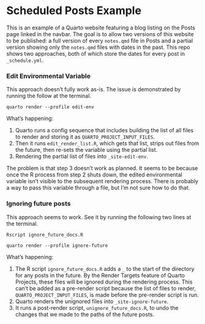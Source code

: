 # Scheduled Posts Example

This is an example of a Quarto website featuring a blog listing on the Posts page linked in the navbar. The goal is to allow two versions of this website to be published: a full version of every `notes.qmd` file in Posts and a partial version showing only the `notes.qmd` files with dates in the past. This repo shows two approaches, both of which store the dates for every post in `_schedule.yml`.


### Edit Environmental Variable

This approach doesn't fully work as-is. The issue is demonstrated by running the follow at the terminal.

`quarto render --profile edit-env`

What's happening:

1. Quarto runs a config sequence that includes building the list of all files to render and storing it as `QUARTO_PROJECT_INPUT_FILES`.
2. Then it runs `edit_render_list.R`, which gets that list, strips out files from the future, then re-sets the variable using the partial list.
3. Rendering the partial list of files into `_site-edit-env`.

The problem is that step 3 doesn't work as planned. It seems to be because once the R process from step 2 shuts down, the edited environmental variable isn't visible to the subsequent rendering process. There is probably a way to pass this variable through a file, but I'm not sure how to do that.

### Ignoring future posts

This approach seems to work. See it by running the following two lines at the terminal.

`Rscript ignore_future_docs.R`

`quarto render --profile ignore-future`

What's happening:

1. The R script `ignore_future_docs.R` adds a `_` to the start of the directory for any posts in the future. By the Render Targets feature of Quarto Projects, these files will be ignored during the rendering process. This can't be added as a pre-render script because the list of files to render, `QUARTO_PROJECT_INPUT_FILES`, is made before the pre-render script is run.
2. Quarto renders the unignored files into `_site-ignore-future`.
3. It runs a post-render script, `unignore_future_docs.R`, to undo the changes that we made to the paths of the future posts.


